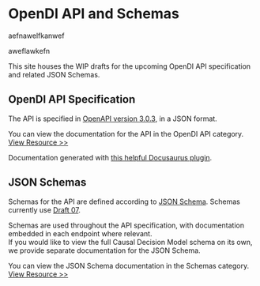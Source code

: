 # OpenDI API and Schemas

aefnawelfkanwef


aweflawkefn



This site houses the WIP drafts for the upcoming OpenDI API specification and related JSON Schemas.

## OpenDI API Specification

The API is specified in [OpenAPI version 3.0.3](https://github.com/OAI/OpenAPI-Specification/blob/main/versions/3.0.3.md), in a JSON format.

You can view the documentation for the API in the OpenDI API category.  
[View Resource >>](./api/opendi-decision-modeling-api.info.mdx)

Documentation generated with [this helpful Docusaurus plugin](https://github.com/PaloAltoNetworks/docusaurus-openapi-docs).

## JSON Schemas

Schemas for the API are defined according to [JSON Schema](https://json-schema.org/). Schemas currently use [Draft 07](https://json-schema.org/draft-07/json-schema-release-notes).

Schemas are used throughout the API specification, with documentation embedded in each endpoint where relevant.  
If you would like to view the full Causal Decision Model schema on its own, we provide separate documentation for the JSON Schema.

You can view the JSON Schema documentation in the Schemas category.  
[View Resource >>](./cdm-full-schema.mdx)